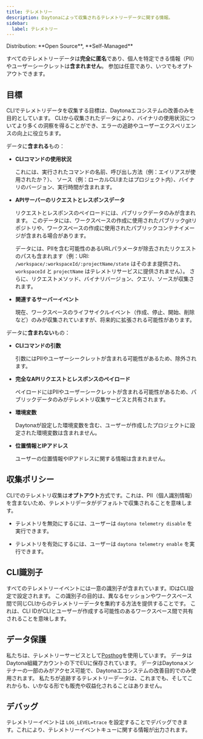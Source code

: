 ```yaml
---
title: テレメトリー
description: Daytonaによって収集されるテレメトリーデータに関する情報。
sidebar:
  label: テレメトリー
---
```



<Label>
  Distribution: **Open Source**, **Self-Managed**
</Label>

すべてのテレメトリーデータは**完全に匿名**であり、個人を特定できる情報（PII）やユーザーシークレットは**含まれません**。
参加は任意であり、いつでもオプトアウトできます。

## 目標

CLIでテレメトリデータを収集する目標は、Daytonaエコシステムの改善のみを目的としています。
CLIから収集されたデータにより、バイナリの使用状況についてより多くの洞察を得ることができ、エラーの追跡やユーザーエクスペリエンスの向上に役立ちます。

データに**含まれる**もの：

- **CLIコマンドの使用状況**

  これには、実行されたコマンドの名前、呼び出し方法（例：エイリアスが使用されたか？）、
  ソース（例：ローカルCLIまたはプロジェクト内）、バイナリのバージョン、実行時間が含まれます。

- **APIサーバーのリクエストとレスポンスデータ**

  リクエストとレスポンスのペイロードには、パブリックデータのみが含まれます。
  このデータには、ワークスペースの作成に使用されたパブリックgitリポジトリや、ワークスペースの作成に使用されたパブリックコンテナイメージが含まれる場合があります。

  データには、PIIを含む可能性のあるURLパラメータが除去されたリクエストのパスも含まれます（例：URI: `/workspace/:workspaceId/:projectName/state` はそのまま提供され、
  `workspaceId` と `projectName` はテレメトリサービスに提供されません）。
  さらに、リクエストメソッド、バイナリバージョン、クエリ、ソースが収集されます。

- **関連するサーバーイベント**

  現在、ワークスペースのライフサイクルイベント（作成、停止、開始、削除など）のみが収集されていますが、将来的に拡張される可能性があります。

データに**含まれない**もの：

- **CLIコマンドの引数**

  引数にはPIIやユーザーシークレットが含まれる可能性があるため、除外されます。

- **完全なAPIリクエストとレスポンスのペイロード**

  ペイロードにはPIIやユーザーシークレットが含まれる可能性があるため、パブリックデータのみがテレメトリ収集サービスと共有されます。

- **環境変数**

  Daytonaが設定した環境変数を含む、ユーザーが作成したプロジェクトに設定された環境変数は含まれません。

- **位置情報とIPアドレス**

  ユーザーの位置情報やIPアドレスに関する情報は含まれません。

## 収集ポリシー

CLIでのテレメトリ収集は**オプトアウト**方式です。これは、PII（個人識別情報）を含まないため、テレメトリデータがデフォルトで収集されることを意味します。

- テレメトリを無効にするには、ユーザーは `daytona telemetry disable` を実行できます。

- テレメトリを有効にするには、ユーザーは `daytona telemetry enable` を実行できます。

## CLI識別子

すべてのテレメトリーイベントには一意の識別子が含まれています。IDはCLI設定で設定されます。
この識別子の目的は、異なるセッションやワークスペース間で同じCLIからのテレメトリーデータを集約する方法を提供することです。
これは、CLI IDがCLIとユーザーが作成する可能性のあるワークスペース間で共有されることを意味します。

## データ保護

私たちは、テレメトリーサービスとして<a href="https://posthog.com/" target="_blank">Posthog</a>を使用しています。
データはDaytona組織アカウントの下でEUに保存されています。
データはDaytonaメンテナーの一部のみがアクセス可能で、Daytonaエコシステムの改善目的でのみ使用されます。
私たちが追跡するテレメトリーデータは、これまでも、そしてこれからも、いかなる形でも販売や収益化されることはありません。

## デバッグ

テレメトリーイベントは `LOG_LEVEL=trace` を設定することでデバッグできます。これにより、テレメトリーイベントキューに関する情報が出力されます。
